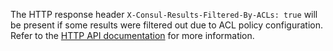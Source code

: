 The HTTP response header `X-Consul-Results-Filtered-By-ACLs: true` will be present
if some results were filtered out due to ACL policy configuration.
Refer to the [HTTP API documentation](/api-docs#results-filtered-by-acls) for more information.
